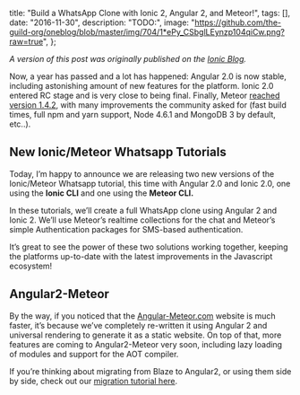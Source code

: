 

  title: "Build a WhatsApp Clone with Ionic 2, Angular 2, and Meteor!",
  tags: [],
  date: "2016-11-30",
  description: "TODO:",
  image: "https://github.com/the-guild-org/oneblog/blob/master/img/704/1*ePy_CSbglLEynzp104qiCw.png?raw=true",
};
      

_A version of this post was originally published on the [Ionic Blog](http://blog.ionic.io/build-a-whatsapp-clone-with-ionic-2-angular-2-and-meteor/)._


Now, a year has passed and a lot has happened: Angular 2.0 is now stable, including astonishing amount of new features for the platform. Ionic 2.0 entered RC stage and is very close to being final. Finally, Meteor [reached version 1.4.2](http://info.meteor.com/blog/announcing-meteor-1.4.2), with many improvements the community asked for (fast build times, full npm and yarn support, Node 4.6.1 and MongoDB 3 by default, etc..).


## New Ionic/Meteor Whatsapp Tutorials

Today, I’m happy to announce we are releasing two new versions of the Ionic/Meteor Whatsapp tutorial, this time with Angular 2.0 and Ionic 2.0, one using the **Ionic CLI** and one using the **Meteor CLI.**


In these tutorials, we’ll create a full WhatsApp clone using Angular 2 and Ionic 2. We’ll use Meteor’s realtime collections for the chat and Meteor’s simple Authentication packages for SMS-based authentication.

It’s great to see the power of these two solutions working together, keeping the platforms up-to-date with the latest improvements in the Javascript ecosystem!

## Angular2-Meteor

By the way, if you noticed that the [Angular-Meteor.com](https://angular-meteor.com/) website is much faster, it’s because we’ve completely re-written it using Angular 2 and universal rendering to generate it as a static website. On top of that, more features are coming to Angular2-Meteor very soon, including lazy loading of modules and support for the AOT compiler.


If you’re thinking about migrating from Blaze to Angular2, or using them side by side, check out our [migration tutorial here](https://angular-meteor.com/tutorials/migration/angular2/introduction).
